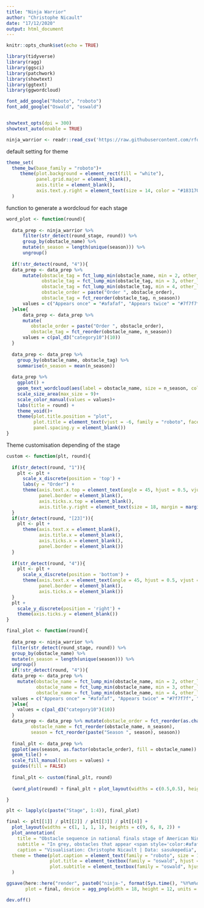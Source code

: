```yaml
---
title: "Ninja Warrior"
author: "Christophe Nicault"
date: "17/12/2020"
output: html_document
---
```


```r
knitr::opts_chunk$set(echo = TRUE)
```


```r

library(tidyverse)
library(ragg)
library(ggsci)
library(patchwork)
library(showtext)
library(ggtext)
library(ggwordcloud)

font_add_google("Roboto", "roboto")
font_add_google("Oswald", "oswald")


showtext_opts(dpi = 300)
showtext_auto(enable = TRUE)

```


```r

ninja_warrior <- readr::read_csv('https://raw.githubusercontent.com/rfordatascience/tidytuesday/master/data/2020/2020-12-15/ninja_warrior.csv')

```

default setting for theme

```r

theme_set(
  theme_bw(base_family = "roboto")+
     theme(plot.background = element_rect(fill = "white"),
           panel.grid.major = element_blank(),
           axis.title = element_blank(),
           axis.text.y.right = element_text(size = 14, color = "#183170"))
  )

```

function to generate a wordcloud for each stage

```r

word_plot <- function(round){
  
  data_prep <- ninja_warrior %>%
      filter(str_detect(round_stage, round)) %>%
      group_by(obstacle_name) %>%
      mutate(n_season = length(unique(season))) %>%
      ungroup()
  
  if(!str_detect(round, "4")){  
  data_prep <- data_prep %>% 
      mutate(obstacle_tag = fct_lump_min(obstacle_name, min = 2, other_level = "Appears once"),
             obstacle_tag = fct_lump_min(obstacle_tag, min = 3, other_level = "Appears twice"),
             obstacle_tag = fct_lump_min(obstacle_tag, min = 4, other_level = "Appears thrice"),
             obstacle_order = paste("Order ", obstacle_order),
             obstacle_tag = fct_reorder(obstacle_tag, n_season))
      values = c("Appears once" = "#afafaf", "Appears twice" = "#7f7f7f", "Appears thrice" = "#4f4f4f", pal_d3("category10")(10))
  }else{
      data_prep <- data_prep %>% 
      mutate(
         obstacle_order = paste("Order ", obstacle_order),
         obstacle_tag = fct_reorder(obstacle_name, n_season))
      values = c(pal_d3("category10")(10))
  }
  
  data_prep <- data_prep %>%  
    group_by(obstacle_name, obstacle_tag) %>%
    summarise(n_season = mean(n_season)) 
  
  data_prep %>% 
    ggplot() +
    geom_text_wordcloud(aes(label = obstacle_name, size = n_season, color = obstacle_tag), eccentricity = 1) +
    scale_size_area(max_size = 9)+
    scale_color_manual(values = values)+
    labs(title = round) +
    theme_void()+
    theme(plot.title.position = "plot",
          plot.title = element_text(vjust = -6, family = "roboto", face = "bold", size = 20, hjust = 1, color = "#183170"),
          panel.spacing.y = element_blank())
}

```

Theme customisation depending of the stage

```r

custom <- function(plt, round){
  
  if(str_detect(round, "1")){
    plt <- plt +
      scale_x_discrete(position = 'top') +
      labs(y = "Order") +
      theme(axis.text.x.top = element_text(angle = 45, hjust = 0.5, vjust = 0.5, size = 14, color = "#183170"),
            panel.border = element_blank(),
            axis.ticks.x.top = element_blank(),
            axis.title.y.right = element_text(size = 18, margin = margin(0,0,0,20), color = "#183170"))
  }
  if(str_detect(round, "[23]")){ 
    plt <- plt +
      theme(axis.text.x = element_blank(),
            axis.title.x = element_blank(),
            axis.ticks.x = element_blank(),
            panel.border = element_blank())
  }
    
  if(str_detect(round, "4")){
    plt <- plt +
      scale_x_discrete(position = 'bottom') +
      theme(axis.text.x = element_text(angle = 45, hjust = 0.5, vjust = 0.5, size = 14, color = "#183170"),
            panel.border = element_blank(),
            axis.ticks.x = element_blank())
  }
  plt +
    scale_y_discrete(position = 'right') +
    theme(axis.ticks.y = element_blank())
}

```


```r

final_plot <- function(round){
  
  data_prep <- ninja_warrior %>%
  filter(str_detect(round_stage, round)) %>%
  group_by(obstacle_name) %>%
  mutate(n_season = length(unique(season))) %>%
  ungroup()
  if(!str_detect(round, "4")){  
  data_prep <- data_prep %>% 
    mutate(obstacle_name = fct_lump_min(obstacle_name, min = 2, other_level = "Appears once"),
           obstacle_name = fct_lump_min(obstacle_name, min = 3, other_level = "Appears twice"),
           obstacle_name = fct_lump_min(obstacle_name, min = 4, other_level = "Appears thrice"))
  values = c("Appears once" = "#afafaf", "Appears twice" = "#7f7f7f", "Appears thrice" = "#4f4f4f", pal_d3("category10")(10))
  }else{
    values = c(pal_d3("category10")(10))
  }
  data_prep <- data_prep %>% mutate(obstacle_order = fct_reorder(as.character(obstacle_order), -obstacle_order),
         obstacle_name = fct_reorder(obstacle_name, n_season),
         season = fct_reorder(paste("Season ", season), season)) 
  
  final_plt <- data_prep %>% 
  ggplot(aes(season, as.factor(obstacle_order), fill = obstacle_name)) +
  geom_tile() +
  scale_fill_manual(values = values) +
  guides(fill = FALSE)
  
  final_plt <- custom(final_plt, round)
  
  (word_plot(round) + final_plt + plot_layout(widths = c(0.5,0.5), heights = c(1)))

}

```

```r

plt <- lapply(c(paste("Stage", 1:4)), final_plot)

final <- plt[[1]] / plt[[2]] / plt[[3]] / plt[[4]] +
  plot_layout(widths = c(1, 1, 1, 1), heights = c(9, 6, 8, 2)) +
  plot_annotation(
    title = "Obstacle sequence in national finals stage of American Ninja Warrior",
    subtitle = "In grey, obstacles that appear <span style='color:#afafaf;'>**once**</span>, <span style='color:#7f7f7f;'>**twice**</span> or <span style='color:#4f4f4f;'>**thrice**</span> in the stage.",
    caption = "Visualisation: Christophe Nicault | Data: sasukepedia",
  theme = theme(plot.caption = element_text(family = "roboto", size = 14, color = "#183170", margin = margin(30,0,0,0)),
                plot.title = element_textbox(family = "oswald", hjust = 0.5, size = 28, face = "bold", color = "#183170"),
                plot.subtitle = element_textbox(family = "oswald", hjust = 0.5, size = 22, color = "#183170"))
  )

ggsave(here::here("render", paste0("ninja-", format(Sys.time(), "%Y%m%d_%H%M%S"), ".png")),
       plot = final, device = agg_png(width = 18, height = 12, units = "in", res = 300))

dev.off()

```



